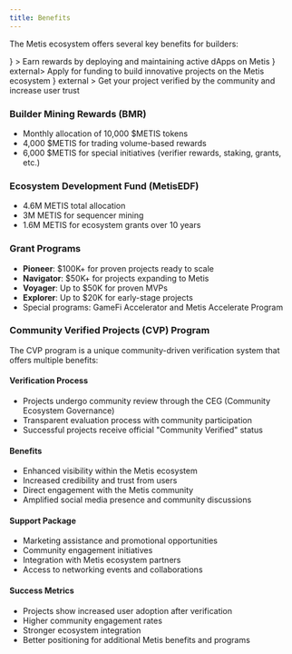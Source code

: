 ```yaml
---
title: Benefits
---
```



The Metis ecosystem offers several key benefits for builders:

<Cards className="sm:grid-cols-3">
  <Card
    title="Builder Mining"
    href="/andromeda/dapp/benefits/builder-mining"
    icon={<Coins />}
  >
    Earn rewards by deploying and maintaining active dApps on Metis
  </Card>
  <Card title="Grants" href="https://metis.io/grants" icon={<Gift />} external>
    Apply for funding to build innovative projects on the Metis ecosystem
  </Card>
  <Card
    title="Community Verified Projects"
    href="https://ceg.vote/docs/cvp"
    icon={<Shield />}
    external
  >
    Get your project verified by the community and increase user trust
  </Card>
</Cards>

### Builder Mining Rewards (BMR)

- Monthly allocation of 10,000 $METIS tokens
- 4,000 $METIS for trading volume-based rewards
- 6,000 $METIS for special initiatives (verifier rewards, staking, grants, etc.)

### Ecosystem Development Fund (MetisEDF)

- 4.6M METIS total allocation
- 3M METIS for sequencer mining
- 1.6M METIS for ecosystem grants over 10 years

### Grant Programs

- **Pioneer**: $100K+ for proven projects ready to scale
- **Navigator**: $50K+ for projects expanding to Metis
- **Voyager**: Up to $50K for proven MVPs
- **Explorer**: Up to $20K for early-stage projects
- Special programs: GameFi Accelerator and Metis Accelerate Program

### Community Verified Projects (CVP) Program

The CVP program is a unique community-driven verification system that offers multiple benefits:

#### Verification Process

- Projects undergo community review through the CEG (Community Ecosystem Governance)
- Transparent evaluation process with community participation
- Successful projects receive official "Community Verified" status

#### Benefits

- Enhanced visibility within the Metis ecosystem
- Increased credibility and trust from users
- Direct engagement with the Metis community
- Amplified social media presence and community discussions

#### Support Package

- Marketing assistance and promotional opportunities
- Community engagement initiatives
- Integration with Metis ecosystem partners
- Access to networking events and collaborations

#### Success Metrics

- Projects show increased user adoption after verification
- Higher community engagement rates
- Stronger ecosystem integration
- Better positioning for additional Metis benefits and programs
